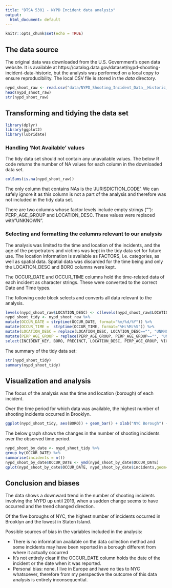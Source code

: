 ```yaml
---
title: "DTSA 5301 - NYPD Incident data analysis"
output:
  html_document: default
---
```



```r
knitr::opts_chunk$set(echo = TRUE)
```

## The data source

The original data was downloaded from the U.S. Government’s open data website. It is available at https://catalog.data.gov/dataset/nypd-shooting-incident-data-historic, but the analysis was performed on a local copy to ensure reproducibility.
The local CSV file is stored in the *data* directory.

```r
nypd_shoot_raw <- read.csv("data/NYPD_Shooting_Incident_Data__Historic_.csv")
head(nypd_shoot_raw)
str(nypd_shoot_raw)
```

## Transforming and tidying the data set

```r
library(dplyr)
library(ggplot2)
library(lubridate)
```


### Handling 'Not Available' values

The tidy data set should not contain any unavailable values. The below R code returns the number of NA values for each column in the downloaded data set.
```r
colSums(is.na(nypd_shoot_raw))
```

The only column that contains NAs is the 'JURISDICTION_CODE'. We can safely ignore it as this column is not a part of the analysis and therefore was not included in the tidy data set.

There are two columns whose factor levels include empty strings (""): PERP_AGE_GROUP and LOCATION_DESC. These values were replaced with "UNKNOWN".

### Selecting and formatting the columns relevant to our analysis
The analysis was limited to the time and location of the incidents, and the age of the perpetrators and victims was kept in the tidy data set for future use. The location information is available as FACTORS, i.e. categories, as well as spatial data.
Spatial data was discarded for the time being and only the LOCATION_DESC and BORO columns were kept.

The OCCUR_DATE and OCCUR_TIME columns hold the time-related data of each incident as character strings. These were converted to the correct Date and Time types.

The following code block selects and converts all data relevant to the analysis.

```r
levels(nypd_shoot_raw$LOCATION_DESC) <- c(levels(nypd_shoot_raw$LOCATION_DESC), "UNKNOWN")
nypd_shoot_tidy <- nypd_shoot_raw %>%
mutate(OCCUR_DATE = strptime(OCCUR_DATE, format="%m/%d/%Y")) %>%
mutate(OCCUR_TIME =  strptime(OCCUR_TIME, format="%H:%M:%S")) %>%
mutate(LOCATION_DESC = replace(LOCATION_DESC, LOCATION_DESC=="", "UNKNOWN")) %>%
mutate(PERP_AGE_GROUP = replace(PERP_AGE_GROUP, PERP_AGE_GROUP=="", "UNKNOWN")) %>%
select(INCIDENT_KEY, BORO, PRECINCT, LOCATION_DESC, PERP_AGE_GROUP, VIC_AGE_GROUP, OCCUR_DATE, OCCUR_TIME)
```

The summary of the tidy data set:
```r
str(nypd_shoot_tidy)
summary(nypd_shoot_tidy)
```

## Visualization and analysis

The focus of the analysis was the time and location (borough) of each incident.

Over the time period for which data was available, the highest number of shooting incidents occurred in Brooklyn.

```r
ggplot(nypd_shoot_tidy, aes(BORO)) + geom_bar() + xlab("NYC Borough") + ylab("Shooting incidents")
```

The below graph shows the changes in the number of shooting incidents over the observed time period.

```r
nypd_shoot_by_date <- nypd_shoot_tidy %>%
group_by(OCCUR_DATE) %>%
summarise(incidents = n())
nypd_shoot_by_date$OCCUR_DATE <- ymd(nypd_shoot_by_date$OCCUR_DATE)
qplot(nypd_shoot_by_date$OCCUR_DATE, nypd_shoot_by_date$incidents,geom=c("point", "smooth"), xlab = "Incident date", ylab = "Number of incidents", main = "NYPD Shooting incidents over time")
```

## Conclusion and biases 

The data shows a downward trend in the number of shooting incidents involving the NYPD up until 2019, when a sudden change seems to have occurred and the trend changed direction.

Of the five boroughs of NYC, the highest number of incidents occurred in Brooklyn and the lowest in Staten Island.

Possible sources of bias in the variables included in the analysis:

  *   There is no information available on the data collection method and some incidents may have been reported in a borough different from where it actually occurred
  *   It's not entirely clear if the OCCUR_DATE column holds the date of the incident or the date when it was reported.
  *   Personal bias: none. I live in Europe and have no ties to NYC whatsoever, therefore from my perspective the outcome of this data analysis is entirely inconsequential.



